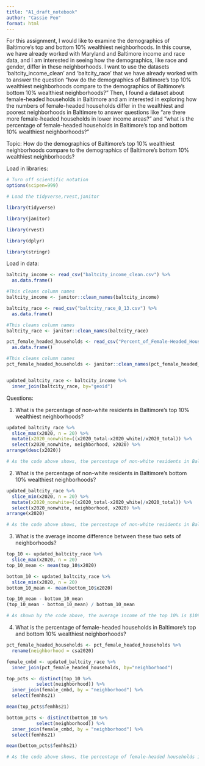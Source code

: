 ```yaml
---
title: "A1_draft_notebook"
author: "Cassie Peo"
format: html
---
```


For this assignment, I would like to examine the demographics of Baltimore’s top and bottom 10% wealthiest neighborhoods. In this course, we have already worked with Maryland and Baltimore income and race data, and I am interested in seeing how the demographics, like race and gender, differ in these neighborhoods. I want to use the datasets ‘baltcity_income_clean’ and ‘baltcity_race’ that we have already worked with to answer the question “how do the demographics of Baltimore’s top 10% wealthiest neighborhoods compare to the demographics of Baltimore’s bottom 10% wealthiest neighborhoods?” Then, I found a dataset about female-headed households in Baltimore and am interested in exploring how the numbers of female-headed households differ in the wealthiest and poorest neighborhoods in Baltimore to answer questions like “are there more female-headed households in lower income areas?” and “what is the percentage of female-headed households in Baltimore’s top and bottom 10% wealthiest neighborhoods?”

Topic: 
How do the demographics of Baltimore’s top 10% wealthiest neighborhoods compare to the demographics of Baltimore’s bottom 10% wealthiest neighborhoods?

Load in libraries:
```r
# Turn off scientific notation
options(scipen=999)

# Load the tidyverse,rvest,janitor

library(tidyverse)

library(janitor)

library(rvest)

library(dplyr)

library(stringr)
```


Load in data:
```r
baltcity_income <- read_csv("baltcity_income_clean.csv") %>% 
  as.data.frame()

#This cleans column names
baltcity_income <- janitor::clean_names(baltcity_income)

baltcity_race <- read_csv("baltcity_race_8_13.csv") %>% 
  as.data.frame()

#This cleans column names
baltcity_race <- janitor::clean_names(baltcity_race)

pct_female_headed_households <- read_csv("Percent_of_Female-Headed_Households_with_Children_Under_18.csv") %>% 
  as.data.frame()

#This cleans column names
pct_female_headed_households <- janitor::clean_names(pct_female_headed_households)


updated_baltcity_race <- baltcity_income %>%
  inner_join(baltcity_race, by="geoid")
```

Questions:

1. What is the percentage of non-white residents in Baltimore’s top 10% wealthiest neighborhoods?

```r
updated_baltcity_race %>%
  slice_max(x2020, n = 20) %>%
  mutate(x2020_nonwhite=((x2020_total-x2020_white)/x2020_total)) %>%
  select(x2020_nonwhite, neighborhood, x2020) %>%
arrange(desc(x2020))

# As the code above shows, the percentage of non-white residents in Baltimore’s wealthiest neighborhood, North Baltimore/Guilford/Homeland, is 38.1%. Baltimore's second wealthiest neighborhood, North Baltimore/Guilford/Homeland, has 23.42% non-white residents. The third wealthiest neighborhood, Greater Roland Park/Poplar Hill, has a percentage of 33.24% non-white residents. The fourth wealthiest neighborhood, South Baltimore, has 11.51% non-white residents, and the fifth wealthiest neighborhood, Canton, has 13.15% non-white residents.
```


2. What is the percentage of non-white residents in Baltimore’s bottom 10% wealthiest neighborhoods? 

```r
updated_baltcity_race %>%
  slice_min(x2020, n = 20) %>%
  mutate(x2020_nonwhite=((x2020_total-x2020_white)/x2020_total)) %>%
  select(x2020_nonwhite, neighborhood, x2020) %>%
arrange(x2020)

# As the code above shows, the percentage of non-white residents in Baltimore’s poorest neighborhood, Upton/Druid Heights, is 90.55%. Sandtown-Winchester/Harlem Park the second poorest neighborhood's percentage of non-white residents is 96.22%, and the third poorest neighborhood, Southwest Baltimore, has a percentage of 69.8% non-white residents. 
```


3. What is the average income difference between these two sets of neighborhoods?

```r
top_10 <- updated_baltcity_race %>%
  slice_max(x2020, n = 20)
top_10_mean <- mean(top_10$x2020)

bottom_10 <- updated_baltcity_race %>%
  slice_min(x2020, n = 20)
bottom_10_mean <- mean(bottom_10$x2020)

top_10_mean - bottom_10_mean
(top_10_mean - bottom_10_mean) / bottom_10_mean

# As shown by the code above, the average income of the top 10% is $109496.40 more than the average income of the bottom 10%. The top 10% on average earns 5.26 times more than the bottom 10% on average.  
```

4. What is the percentage of female-headed households in Baltimore’s top and bottom 10% wealthiest neighborhoods?

```r
pct_female_headed_households <- pct_female_headed_households %>%
  rename(neighborhood = csa2020)

female_cmbd <- updated_baltcity_race %>%
  inner_join(pct_female_headed_households, by="neighborhood")

top_pcts <- distinct(top_10 %>%
           select(neighborhood)) %>%
  inner_join(female_cmbd, by = "neighborhood") %>%
  select(femhhs21)

mean(top_pcts$femhhs21)

bottom_pcts <- distinct(bottom_10 %>%
           select(neighborhood)) %>%
  inner_join(female_cmbd, by = "neighborhood") %>%
  select(femhhs21)

mean(bottom_pcts$femhhs21)

# As the code above shows, the percentage of female-headed households in Baltimore’s top 10% wealthiest neighborhoods is 22.06%. The percentage of female-headed households in Baltimore’s bottom 10% wealthiest neighborhoods is 66.82%. 

```

